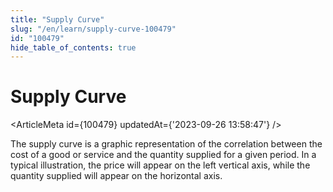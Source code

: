 ```yaml
---
title: "Supply Curve"
slug: "/en/learn/supply-curve-100479"
id: "100479"
hide_table_of_contents: true
---
```



# Supply Curve

<ArticleMeta id={100479} updatedAt={'2023-09-26 13:58:47'} />
<div className='border-solid border-b border-t-0 my-4 border-[var(--ifm-color-gray-300)]' />

The supply curve is a graphic representation of the correlation between the cost of a good or service and the quantity supplied for a given period. In a typical illustration, the price will appear on the left vertical axis, while the quantity supplied will appear on the horizontal axis.
